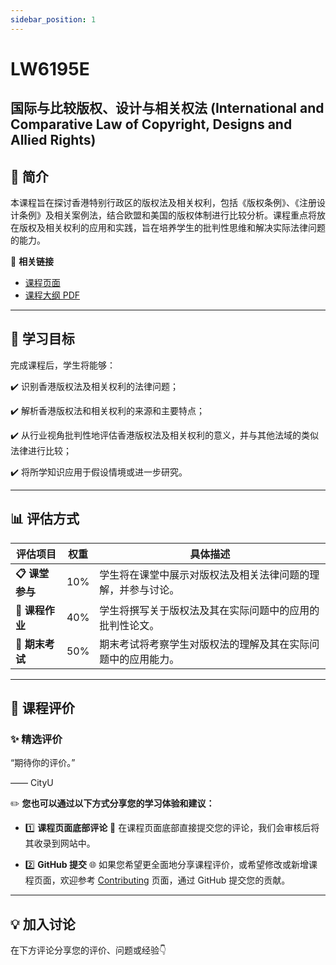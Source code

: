 ```yaml
---
sidebar_position: 1
---
```


# LW6195E
## 国际与比较版权、设计与相关权法 (International and Comparative Law of Copyright, Designs and Allied Rights)

## **📘 简介**
本课程旨在探讨香港特别行政区的版权法及相关权利，包括《版权条例》、《注册设计条例》及相关案例法，结合欧盟和美国的版权体制进行比较分析。课程重点将放在版权及相关权利的应用和实践，旨在培养学生的批判性思维和解决实际法律问题的能力。

🔗 **相关链接**
- [课程页面](https://www.cityu.edu.hk/catalogue/pg/202425/course/LW6195E.htm)
- [课程大纲 PDF](https://www.cityu.edu.hk/catalogue/pg/202425/course/LW6195E.pdf)

---

## **🎯 学习目标**

完成课程后，学生将能够：

✔️ 识别香港版权法及相关权利的法律问题；

✔️ 解析香港版权法和相关权利的来源和主要特点；

✔️ 从行业视角批判性地评估香港版权法及相关权利的意义，并与其他法域的类似法律进行比较；

✔️ 将所学知识应用于假设情境或进一步研究。

---

## **📊 评估方式**

| **评估项目**          | **权重** | **具体描述**                                                                                       |
|----------------------|---------|---------------------------------------------------------------------------------------------------|
| **📋 课堂参与**       | 10%     | 学生将在课堂中展示对版权法及相关法律问题的理解，并参与讨论。                                     |
| **📂 课程作业**       | 40%     | 学生将撰写关于版权法及其在实际问题中的应用的批判性论文。                                          |
| **📂 期末考试**       | 50%     | 期末考试将考察学生对版权法的理解及其在实际问题中的应用能力。                                      |

---

## **💬 课程评价**

### ✨ **精选评价**
<div className={commentStyles.commentBox}>
    <p className={commentStyles.commentText}>
        “期待你的评价。”
    </p>
    <p className={commentStyles.commentAuthor}>—— CityU</p>
</div>

✏️ **您也可以通过以下方式分享您的学习体验和建议：**

- 1️⃣ **课程页面底部评论**
💬 在课程页面底部直接提交您的评论，我们会审核后将其收录到网站中。

- 2️⃣ **GitHub 提交**
🌐 如果您希望更全面地分享课程评价，或希望修改或新增课程页面，欢迎参考 [Contributing](https://penjc.github.io/CityU/contributing) 页面，通过 GitHub 提交您的贡献。

---

## **💡 加入讨论**

在下方评论分享您的评价、问题或经验👇
<Utterances />